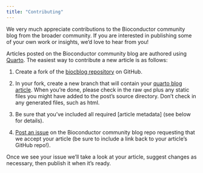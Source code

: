 ```yaml
---
title: "Contributing"
---
```


We very much appreciate contributions to the Bioconductor community blog from the broader community.
If you are interested in publishing some of your own work or insights, we'd love to hear from you!

Articles posted on the Bioconductor community blog are authored using
[Quarto](https://quarto.org).
The easiest way to contribute a new article is as follows:

1.  Create a fork of the [biocblog repository](https://github.com/Bioconductor/biocblog) on GitHub.

2.  In your fork, create a new branch that will contain your [quarto blog article](https://quarto.org/docs/websites/website-blog.html).
    When you're done, please check in the raw `qmd` plus any static files you might have added to the post's source directory.
    Don't check in any generated files, such as html.

3.  Be sure that you've included all required [article metadata] (see below for details).

4.  [Post an issue](https://github.com/Bioconductor/biocblog/issues)
    on the Bioconductor community blog repo requesting that we accept your article (be sure
    to include a link back to your article's GitHub repo!).

Once we see your issue we'll take a look at your article, suggest
changes as necessary, then publish it when it's ready.
